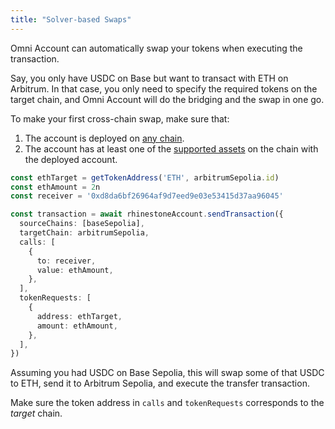```yaml
---
title: "Solver-based Swaps"
---
```



Omni Account can automatically swap your tokens when executing the transaction.

Say, you only have USDC on Base but want to transact with ETH on Arbitrum. In that case, you only need to specify the required tokens on the target chain, and Omni Account will do the bridging and the swap in one go.

To make your first cross-chain swap, make sure that:

1) The account is deployed on [any chain](../../home/introduction/supported-chains).
2) The account has at least one of the [supported assets](../../home/introduction/supported-chains) on the chain with the deployed account.

```ts
const ethTarget = getTokenAddress('ETH', arbitrumSepolia.id)
const ethAmount = 2n
const receiver = '0xd8da6bf26964af9d7eed9e03e53415d37aa96045'

const transaction = await rhinestoneAccount.sendTransaction({
  sourceChains: [baseSepolia],
  targetChain: arbitrumSepolia,
  calls: [
    {
      to: receiver,
      value: ethAmount,
    },
  ],
  tokenRequests: [
    {
      address: ethTarget,
      amount: ethAmount,
    },
  ],
})
```

Assuming you had USDC on Base Sepolia, this will swap some of that USDC to ETH, send it to Arbitrum Sepolia, and execute the transfer transaction.

<Note>Make sure the token address in `calls` and `tokenRequests` corresponds to the _target_ chain.</Note>

<SnippetOmnichainTransactions />
